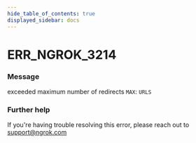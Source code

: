 ```yaml
---
hide_table_of_contents: true
displayed_sidebar: docs
---
```



# ERR_NGROK_3214

### Message

exceeded maximum number of redirects `MAX`: `URLS`

<ErrorDetails error="err_ngrok_3214" />

### Further help

If you're having trouble resolving this error, please reach out to [support@ngrok.com](mailto:support@ngrok.com?subject=Help%20with%20ERR_NGROK_3214)

